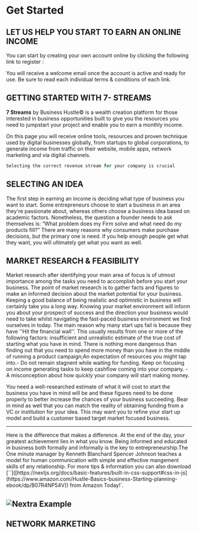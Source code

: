
# Get Started

## LET US HELP YOU START TO EARN AN ONLINE INCOME 

You can start by creating your own account online by clicking the following link to register :

You will receive a welcome email once the account is active and ready for use. Be sure to read each individual terms & conditions of each link.

## GETTING STARTED WITH 7- STREAMS

**7 Streams** by Business Hustle© is a wealth creation platform for those interested in business opportunities built to give you the resources you need to jumpstart your project and enable you to earn a monthly income.

On this page you will receive online tools, resources and  proven technique used by digital businesses globally, from startups to global corporations, to generate income from traffic on their website, mobile apps, network marketing and via digital channels.

```jsx
Selecting the correct revenue stream for your company is crucial

```

## SELECTING AN IDEA

The first step in earning an income is deciding what type of business you want to start. Some entrepreneurs choose to start a business in an area they're passionate about, whereas others choose a business idea based on academic factors. Nonetheless, the question a founder needs to ask themselves is: “What problem does my Firm solve and what need do my products fill?” There are many reasons why consumers make purchase
decisions, but the primary one is need. If you help enough people get what they want, you will ultimately get what you want as well.

## MARKET RESEARCH & FEASIBILITY

Market research after identifying your main area of focus is of utmost importance among the tasks you need to accomplish before you start your business. The point of market research is to gather facts and figures to make an informed decision about the market potential for your business. Keeping a good balance of being realistic and optimistic in business will certainly take you a long way. Knowing your market environment will inform you about your prospect of success and the direction your business would need to take whilst navigating the fast-paced business environment we find ourselves in today.
The main reason why many start ups fail is because they have ''Hit the financial wall''. This usually results from one or more of the following factors: insufficient and unrealistic estimate of the true cost of starting what you have in mind. There is nothing more dangerous than finding out that you need to spend more money than you have in the middle of running a product campaign;An expectation of resources you might tap into.- Do not remain stagnent while waiting for funding. Keep on focusing on income generating tasks to keep cashflow coming into your company. - A misconception about how quickly your company will start making money.

You need a well-researched estimate of what it will cost to start the business you have in mind will be and these figures need to be done properly to better increase the chances of your business succeeding. Bear in mind as well that you can match the reality of obtaining funding from a VC or institution for your idea. This may want you to refine your start up model and build a customer based target market focused business.

---

<span id="sidebar-and-anchor-links" />
<Callout>
  Here is the difference that makes a difference. At the end of the day, your greatest achievement lies in what you know. 
  Being informed and educated in business both formally and informally is the key to entrepreneurship.The One minute manager by Kenneth Blanchard Spencer Johnson teaches a model for human communication with simple and effective mangement skills of any relationship.
</Callout>

<Callout>
For more tips & information you can also download [`<Hustle Basics>`]([https://nextjs.org/docs/basic-features/built-in-css-support#css-in-js](https://www.amazon.com/Hustle-Basics-business-Starting-planning-ebook/dp/B07R4NP54V)) from Amazon Today!`.
</Callout>
  
<Bleed>![Nextra Example](../public/alo63.png)</Bleed>
 ---
  


## NETWORK MARKETING

